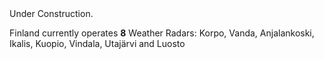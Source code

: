 
<Callout type="warning" emoji="⚠️">
  Under Construction.
</Callout>

Finland currently operates **8** Weather Radars: Korpo, Vanda, Anjalankoski, Ikalis, Kuopio, Vindala, Utajärvi and Luosto  